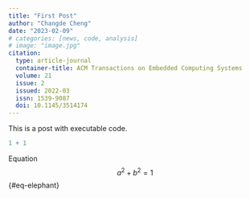 ```yaml
---
title: "First Post"
author: "Changde Cheng"
date: "2023-02-09"
# categories: [news, code, analysis]
# image: "image.jpg"
citation:
  type: article-journal
  container-title: ACM Transactions on Embedded Computing Systems
  volume: 21
  issue: 2
  issued: 2022-03
  issn: 1539-9087
  doi: 10.1145/3514174
---
```


This is a post with executable code.

```r
1 + 1
```

Equation $$a^2 + b^2 = 1$${#eq-elephant}
